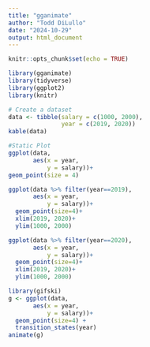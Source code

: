```yaml
---
title: "gganimate"
author: "Todd DiLullo"
date: "2024-10-29"
output: html_document
---
```


```r
knitr::opts_chunk$set(echo = TRUE)
```

```r
library(gganimate)
library(tidyverse)
library(ggplot2)
library(knitr)
```

```r
# Create a dataset
data <- tibble(salary = c(1000, 2000), 
               year = c(2019, 2020))
kable(data)
```
```r
#Static Plot
ggplot(data,
       aes(x = year,
           y = salary))+
geom_point(size = 4)
```

```r
ggplot(data %>% filter(year==2019), 
       aes(x = year, 
           y = salary))+ 
  geom_point(size=4)+
  xlim(2019, 2020)+
  ylim(1000, 2000)
```
```r
ggplot(data %>% filter(year==2020), 
       aes(x = year, 
           y = salary))+ 
  geom_point(size=4)+
  xlim(2019, 2020)+
  ylim(1000, 2000)
```
```r
library(gifski)
g <- ggplot(data, 
       aes(x = year, 
           y = salary))+
  geom_point(size=4) + 
  transition_states(year)
animate(g)
```


